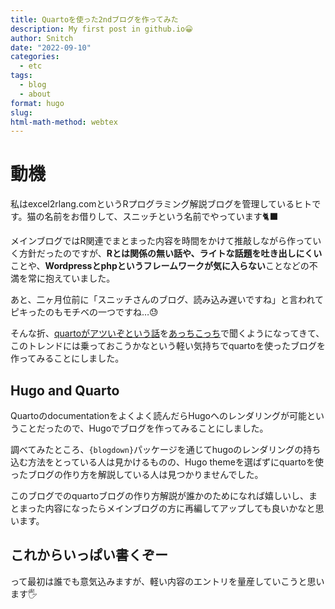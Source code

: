 ```yaml
---
title: Quartoを使った2ndブログを作ってみた
description: My first post in github.io😀
author: Snitch
date: "2022-09-10"
categories:
  - etc
tags:
  - blog
  - about
format: hugo
slug:
html-math-method: webtex
---
```


# 動機

私はexcel2rlang.comというRプログラミング解説ブログを管理しているヒトです。猫の名前をお借りして、スニッチという名前でやっています🐈‍⬛

メインブログではR関連でまとまった内容を時間をかけて推敲しながら作っていく方針だったのですが、**Rとは関係の無い話や、ライトな話題を吐き出しにくい**ことや、**Wordpressとphpというフレームワークが気に入らない**ことなどの不満を常に抱えていました。

あと、二ヶ月位前に「スニッチさんのブログ、読み込み遅いですね」と言われてピキったのもモチベの一つですね…😓

そんな折、[quartoがアツいぞという話]()を[あっちこっち]()で聞くようになってきて、このトレンドには乗っておこうかなという軽い気持ちでquartoを使ったブログを作ってみることにしました。

## Hugo and Quarto

Quartoのdocumentationをよくよく読んだらHugoへのレンダリングが可能ということだったので、Hugoでブログを作ってみることにしました。

調べてみたところ、`{blogdown}`パッケージを通じてhugoのレンダリングの持ち込む方法をとっている人は見かけるものの、Hugo themeを選ばずにquartoを使ったブログの作り方を解説している人は見つかりませんでした。

このブログでのquartoブログの作り方解説が誰かのためになれば嬉しいし、まとまった内容になったらメインブログの方に再編してアップしても良いかなと思います。

## これからいっぱい書くぞー

って最初は誰でも意気込みますが、軽い内容のエントリを量産していこうと思います🖐️